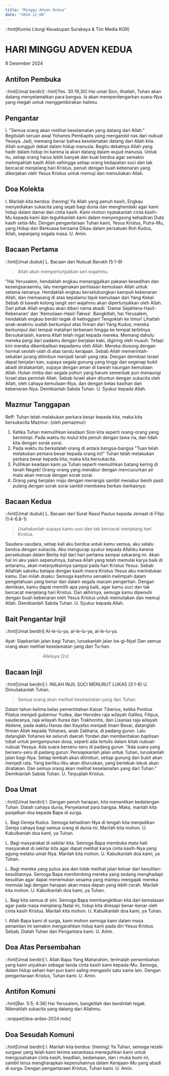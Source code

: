 ```yaml
---
title: "Minggu Adven Kedua"
date: "2024-12-08"
---
```


::hint[Komisi Liturgi Keuskupan Surabaya & Tim Media KGR]
# HARI MINGGU ADVEN KEDUA
8 Desember 2024

## Antifon Pembuka
::hint[Umat berdiri] 
::hint[Yes. 30:19,30]
Hai umat Sion, lihatlah, Tuhan akan datang menyelamatkan para bangsa. Ia akan memperdengarkan suara-Nya yang megah untuk menggembirakan hatimu.

## Pengantar
I. "Semua orang akan melihat keselamatan yang datang dari Allah." Begitulah seruan awal Yohanes Pembaptis yang mengambil nas dari nubuat Yesaya. Jadi, memang benar bahwa keselamatan datang dari Allah kita. Allah sungguh dekat dalam hidup manusia. Begitu dekatnya Allah yang hadir dalam hidup ini karena la akan datang dalam wujud manusia. Untuk itu, setiap orang harus lebih banyak dan kuat berdoa agar semakin melimpahlah kasih Allah sehingga setiap orang kedapatan suci dan tak bercacat menjelang hari Kristus, penuh dengan buah kebenaran yang dikerjakan oleh Yesus Kristus untuk memuji dan memuliakan Allah.

## Doa Kolekta
I. Marilah kita berdoa: (hening)
Ya Allah yang penuh kasih, Engkau menyediakan sukacita yang sejati bagi dunia dan menghendaki agar kami hidup dalam damai dan cinta kasih. Kami mohon nyatakanlah cinta kasih-Mu kepada kami dan teguhkanlah kami dalam menyongsong kehadiran Duta kasih setia-Mu. Dengan pengantaraan Tuhan kami, Yesus Kristus, Putra-Mu, yang Hidup dan Berkuasa bersama Dikau dalam persatuan Roh Kudus, Allah, sepanjang segala masa.
U. Amin.

## Bacaan Pertama
::hint[Umat duduk]
L. Bacaan dari Nubuat Barukh (5:1-9)
> Allah akan mempertunjukkan seri wajahmu.

"Hai Yerusalem, hendaklah engkau menanggalkan pakaian kesedihan dan kesengsaraanmu, lalu mengenakan perhiasan kemuliaan Allah untuk selama-lamanya. Hendaklah engkau berselubungkan kampuh kebenaran Allah, dan memasang di atas kepalamu tajuk kemuliaan dari Yang Kekal. Sebab di bawah kolong langit seri wajahmu akan dipertunjukkan oleh Allah. Dari pihak Allah engkau akan diberi nama abadi: 'Damai Sejahtera-Hasil-Kebenaran' dan 'Kemuliaan-Hasil-Takwa'. Bangkitlah, hai Yerusalem, hendaklah engkau berdiri tegak di ketinggian! Tengoklah ke timur! Lihatlah anak-anakmu sudah berkumpul atas firman dari Yang Kudus; mereka berkumpul dari tempat matahari terbenam hingga ke tempat terbitnya. Bersukarialah, karena Allah telah ingat kepada mereka. Memang dahulu mereka pergi dari padamu dengan berjalan kaki, digiring oleh musuh. Tetapi kini mereka dikembalikan kepadamu oleh Allah. Mereka diusung dengan hormat seolah-olah di atas tandu kerajaan. Sebab Allah memerintah-sekalian jurang ditimbun menjadi tanah yang rata. Dengan demikian Israel dapat berjalan kan, supaya segala gunung yang tinggi dan segenap bukit abadi diratakanlah, supaya dengan aman di bawah naungan kemuliaan Allah. Hutan rimba dan segala pohon yang harum semerbak pun menaungi Israel atas perintah Allah. Sebab Israel akan dituntun dengan sukacita oleh Allah, oleh cahaya kemuliaan-Nya, dan dengan belas kasihan dan kebenaran-Nya.
Demikianlah Sabda Tuhan.
U. Syukur kepada Allah.

## Mazmur Tanggapan
Reff: Tuhan telah melakukan perkara besar kepada kita, maka kita bersukacita
Mazmur: (oleh pemazmur)
1. Ketika Tuhan memulihkan keadaan Sion kita seperti orang-orang yang bermimpi. Pada waktu itu mulut kita penuh dengan tawa ria, dan lidah kita dengan sorak sorai.
2. Pada waktu itu berkatalah orang di antara bangsa-bangsa "Tuan telah melakukan perkara besar kepada orang ini!" Tuhan telah melakukan perkara besar kepada kita, maka kita bersukacita.
3. Pulihkan keadaan kami ya Tuhan seperti memulihkan batang kering di tanah Negeb! Orang-orang yang menabur dengan mencucurkan air mata akan menuai dengan sorak sorai.
4. Orang yang berjalan maju dengan menangis sambil menabur benih pasti pulang dengan sorak sorai sambil membawa berkas-berkasnya.

## Bacaan Kedua
::hint[Umat duduk]
L. Bacaan dari Surat Rasul Paulus kepada Jemaat di Filipi (1:4-6.8-1)
> Usahakanlah supaya kamu suci dan tak bercacat menjelang hari Kristus. 

Saudara-saudara, setiap kali aku berdoa untuk kamu semua, aku selalu berdoa dengan sukacita. Aku mengucap syukur kepada Allahku karena persekutuan dalam Berita Injil dari hari pertama sampai sekarang ini. Akan hal ini aku yakin sepenuhnya, bahwa Allah yang telah memulai karya baik di antaramu, akan melanjutkannya sampai pada hari Kristus Yesus. Sebab Allahlah saksiku betapa dengan kasih mesra Kristus Yesus aku merindukan kamu. Dan inilah doaku: Semoga kasihmu semakin melimpah dalam pengetahuan yang benar dan dalam segala macam pengertian. Dengan demikian, kamu dapat memilih apa yang baik, agar kamu suci dan tak bercacat menjelang hari Kristus. Dan akhirnya, semoga kamu dipenuhi dengan buah kebenaran oleh Yesus Kristus untuk memuliakan dan memuji Allah.
Demikianlah Sabda Tuhan.
U. Syukur kepada Allah.

## Bait Pengantar Injil
::hint[Umat berdiri]
Al-le-lu-ya, al-le-lu-ya, al-le-lu-ya.

Ayat:
Siapkanlah jalan bagi Tuhan, luruskanlah jalan ba-gi-Nya! Dan semua orang akan melihat keselamatan yang dari Tu-han.
>>> Alleluya (2x)

## Bacaan Injil
::hint[Umat berdiri]
I. INILAH INJIL SUCI MENURUT LUKAS (3:1-6)
U. Dimuliakanlah Tuhan.
> Semua orang akan melihat keselamatan yang dari Tuhan.

Dalam tahun kelima belas pemerintahan Kaisar Tiberius, ketika Pontius Pilatus menjadi gubernur Yudea, dan Herodes raja wilayah Galilea, Filipus, saudaranya, raja wilayah Iturea dan Trakhonitis, dan Lisanias raja wilayah Abilene, pada waktu Hanas dan Kayafas menjadi Imam Besar, datanglah firman Allah kepada Yohanes, anak Zakharia, di padang gurun. Lalu datanglah Yohanes ke seluruh daerah Yordan dan memberitakan baptisan tobat untuk pengampunan dosa, seperti ada tertulis dalam kitab nubuat-nubuat Yesaya: Ada suara berseru-seru di padang gurun: "Ada suara yang berseru-seru di padang gurun: Persiapkanlah jalan untuk Tuhan, luruskanlah jalan bagi-Nya. Setiap lembah akan ditimbun, setiap gunung dan bukit akan menjadi rata. Yang berliku-liku akan diluruskan, yang berlekuk-lekuk akan diratakan. Dan semua orang akan melihat keselamatan yang dari Tuhan."
Demikianlah Sabda Tuhan.
U. Terpujilah Kristus.

## Doa Umat
::hint[Umat berdiri]
I. Dengan penuh harapan, kita menantikan kedatangan Tuhan. Dialah cahaya dunia, Penyelamat para bangsa. Maka, marilah kita panjatkan doa kepada Bapa di surga.

L. Bagi Gereja Kudus. Semoga kehadiran-Nya di tengah kita menjadikan Gereja
cahaya bagi semua orang di dunia ini. Marilah kita mohon.
U. Kabulkanlah doa kami, ya Tuhan.

L. Bagi masyarakat di sekitar kita. Semoga Bapa membuka mata hati masyarakat di sekitar kita agar dapat melihat karya cinta kasih-Nya yang agung melalui umat-Nya. Marilah kita mohon.
U. Kabulkanlah doa kami, ya Tuhan.

L. Bagi mereka yang putus asa dan tidak melihat jalan keluar dari kesulitan-kesulitannya. Semoga Bapa membimbing mereka yang sedang menghadapi kesulitan agar dapat menemukan sesama yang mampu mengajak mereka memulai lagi dengan harapan akan masa depan yang lebih cerah. Marilah kita mohon.
U. Kabulkanlah doa kami, ya Tuhan.

L. Bagi kita semua di sini. Semoga Bapa membangkitkan kita dari kemalasan agar pada masa menjelang Natal ini, hidup kita diresapi benar-benar oleh cinta kasih Kristus. Marilah kita mohon.
U. Kabulkanlah doa kami, ya Tuhan.

I. Allah Bapa kami di surga, kami mohon semoga kami dalam masa penantian ini semakin mengarahkan hidup kami pada diri Yesus Kristus. Sebab, Dialah Tuhan dan Pengantara kami.
U. Amin.

## Doa Atas Persembahan
::hint[Umat berdiri]
I. Allah Bapa Yang Maharahim, terimalah persembahan yang kami unjukkan sebagai tanda cinta kasih kami kepada-Mu. Semoga, dalam hidup sehari-hari pun kami saling mengasihi satu sama lain. Dengan pengantaraan Kristus, Tuhan kami.
U. Amin.

## Antifon Komuni
::hint[Bar. 5:5; 4:36]
Hai Yerusalem, bangkitlah dan berdirilah tegak. Nikmatilah sukacita yang datang dari Allahmu.

::snippet[doa-ardas-2024.mdx]

## Doa Sesudah Komuni
::hint[Umat berdiri]
I. Marilah kita berdoa: (hening)
Ya Tuhan, semoga rezeki surgawi yang telah kami terima senantiasa meneguhkan kami untuk mengusahakan cinta kasih, keadilan, kedamaian, dan i muka bumi ini, sambil terus mengharapkan kepenuhannya dalam Kerajaan-Mu yang abadi di surga. Dengan pengantaraan Kristus, Tuhan kami.
U. Amin.